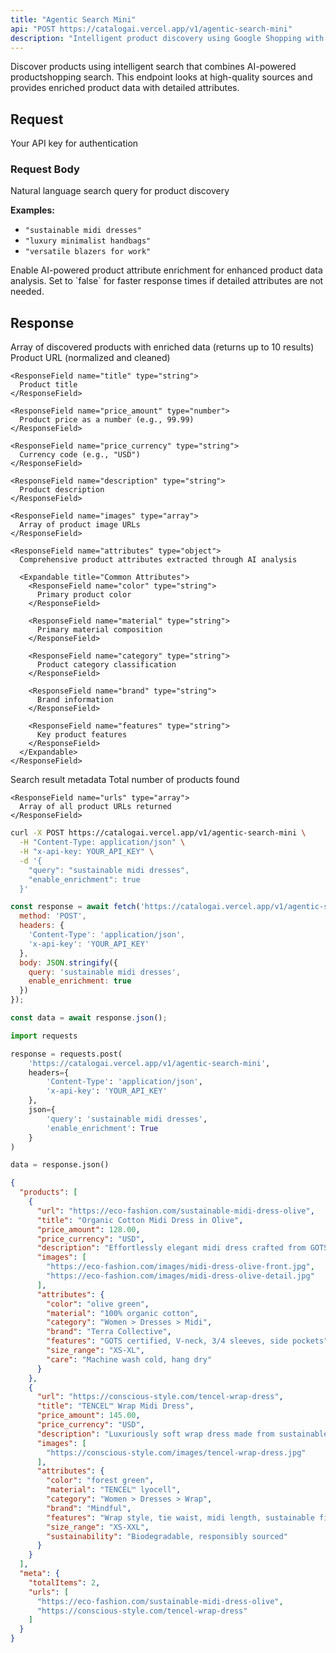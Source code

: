 ```yaml
---
title: "Agentic Search Mini"
api: "POST https://catalogai.vercel.app/v1/agentic-search-mini"
description: "Intelligent product discovery using Google Shopping with AI-powered analysis"
---
```


Discover products using intelligent search that combines AI-powered productshopping search. This endpoint looks at high-quality sources and provides enriched product data with detailed attributes.

## Request

<ParamField header="x-api-key" type="string" required>
  Your API key for authentication
</ParamField>

### Request Body

<ParamField body="query" type="string" required>
  Natural language search query for product discovery
  
  **Examples:**
  - `"sustainable midi dresses"`
  - `"luxury minimalist handbags"`
  - `"versatile blazers for work"`
</ParamField>

<ParamField body="enable_enrichment" type="boolean" default="true">
  Enable AI-powered product attribute enrichment for enhanced product data analysis. Set to `false` for faster response times if detailed attributes are not needed.
</ParamField>

## Response

<ResponseField name="products" type="array">
  Array of discovered products with enriched data (returns up to 10 results)
  
  <Expandable title="Product Properties">
    <ResponseField name="url" type="string">
      Product URL (normalized and cleaned)
    </ResponseField>
    
    <ResponseField name="title" type="string">
      Product title
    </ResponseField>
    
    <ResponseField name="price_amount" type="number">
      Product price as a number (e.g., 99.99)
    </ResponseField>
    
    <ResponseField name="price_currency" type="string">
      Currency code (e.g., "USD")
    </ResponseField>
    
    <ResponseField name="description" type="string">
      Product description
    </ResponseField>
    
    <ResponseField name="images" type="array">
      Array of product image URLs
    </ResponseField>
    
    <ResponseField name="attributes" type="object">
      Comprehensive product attributes extracted through AI analysis
      
      <Expandable title="Common Attributes">
        <ResponseField name="color" type="string">
          Primary product color
        </ResponseField>
        
        <ResponseField name="material" type="string">
          Primary material composition
        </ResponseField>
        
        <ResponseField name="category" type="string">
          Product category classification
        </ResponseField>
        
        <ResponseField name="brand" type="string">
          Brand information
        </ResponseField>
        
        <ResponseField name="features" type="string">
          Key product features
        </ResponseField>
      </Expandable>
    </ResponseField>
  </Expandable>
</ResponseField>

<ResponseField name="meta" type="object">
  Search result metadata
  
  <Expandable title="Meta Properties">
    <ResponseField name="totalItems" type="number">
      Total number of products found
    </ResponseField>
    
    <ResponseField name="urls" type="array">
      Array of all product URLs returned
    </ResponseField>
  </Expandable>
</ResponseField>

<RequestExample>

```bash cURL
curl -X POST https://catalogai.vercel.app/v1/agentic-search-mini \
  -H "Content-Type: application/json" \
  -H "x-api-key: YOUR_API_KEY" \
  -d '{
    "query": "sustainable midi dresses",
    "enable_enrichment": true
  }'
```

```javascript JavaScript
const response = await fetch('https://catalogai.vercel.app/v1/agentic-search-mini', {
  method: 'POST',
  headers: {
    'Content-Type': 'application/json',
    'x-api-key': 'YOUR_API_KEY'
  },
  body: JSON.stringify({
    query: 'sustainable midi dresses',
    enable_enrichment: true
  })
});

const data = await response.json();
```

```python Python
import requests

response = requests.post(
    'https://catalogai.vercel.app/v1/agentic-search-mini',
    headers={
        'Content-Type': 'application/json',
        'x-api-key': 'YOUR_API_KEY'
    },
    json={
        'query': 'sustainable midi dresses',
        'enable_enrichment': True
    }
)

data = response.json()
```

</RequestExample>

<ResponseExample>

```json Success Response
{
  "products": [
    {
      "url": "https://eco-fashion.com/sustainable-midi-dress-olive",
      "title": "Organic Cotton Midi Dress in Olive",
      "price_amount": 128.00,
      "price_currency": "USD",
      "description": "Effortlessly elegant midi dress crafted from GOTS-certified organic cotton with a flattering A-line silhouette.",
      "images": [
        "https://eco-fashion.com/images/midi-dress-olive-front.jpg",
        "https://eco-fashion.com/images/midi-dress-olive-detail.jpg"
      ],
      "attributes": {
        "color": "olive green",
        "material": "100% organic cotton",
        "category": "Women > Dresses > Midi",
        "brand": "Terra Collective",
        "features": "GOTS certified, V-neck, 3/4 sleeves, side pockets",
        "size_range": "XS-XL",
        "care": "Machine wash cold, hang dry"
      }
    },
    {
      "url": "https://conscious-style.com/tencel-wrap-dress",
      "title": "TENCEL™ Wrap Midi Dress",
      "price_amount": 145.00,
      "price_currency": "USD",
      "description": "Luxuriously soft wrap dress made from sustainable TENCEL™ lyocell with an adjustable tie waist.",
      "images": [
        "https://conscious-style.com/images/tencel-wrap-dress.jpg"
      ],
      "attributes": {
        "color": "forest green",
        "material": "TENCEL™ lyocell",
        "category": "Women > Dresses > Wrap",
        "brand": "Mindful",
        "features": "Wrap style, tie waist, midi length, sustainable fiber",
        "size_range": "XS-XXL",
        "sustainability": "Biodegradable, responsibly sourced"
      }
    }
  ],
  "meta": {
    "totalItems": 2,
    "urls": [
      "https://eco-fashion.com/sustainable-midi-dress-olive",
      "https://conscious-style.com/tencel-wrap-dress"
    ]
  }
}
```

</ResponseExample>